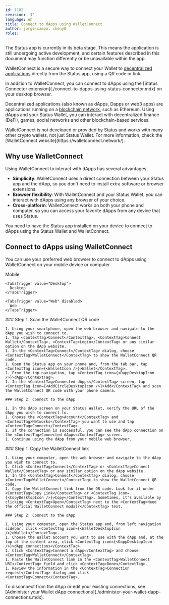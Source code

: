 ```yaml
---
id: 1182
revision: '1'
language: en
title: Connect to dApps using WalletConnect
author: jorge-campo, cheny0
roles:
---
```


<Admonition type="beta" status="Status app is currently in beta stage">
  The Status app is currently in its beta stage. This means the application is still undergoing active development, and certain features described in this document may function differently or be unavailable within the app.
</Admonition>

WalletConnect is a secure way to connect your Wallet to [decentralized applications](./about-decentralized-apps-in-status-wallet.mdx) directly from the Status app, using a QR code or link.

<Admonition type="tip">
  In addition to WalletConnect, you can connect to dApps using the [Status Connector extension](./connect-to-dapps-using-status-connector.mdx) on your desktop browser.
</Admonition>

Decentralized applications (also known as dApps, Dapps or web3 apps) are applications running on a [blockchain network](../getting-started/about-the-ethereum-blockchain.mdx), such as Ethereum. Using dApps and your Status Wallet, you can interact with decentralized finance (DeFi), games, social networks and other blockchain-based services.

<Admonition type="info">
  WalletConnect is not developed or provided by Status and works with many other crypto wallets, not just Status Wallet. For more information, check the [WalletConnect website](https://walletconnect.network/)<ExternalIcon />.
</Admonition>

## Why use WalletConnect

Using WalletConnect to interact with dApps has several advantages.

- **Simplicity**: WalletConnect uses a direct connection between your Status app and the dApp, so you don't need to install extra software or browser extensions.
- **Browser flexibility**: With WalletConnect and your Status Wallet, you can interact with dApps using any browser of your choice.
- **Cross-platform**: WalletConnect works on both your phone and computer, so you can access your favorite dApps from any device that uses Status.

<Admonition type="info">
  You need to have the Status app installed on your device to connect to dApps using the Status Wallet and WalletConnect.
</Admonition>

## Connect to dApps using WalletConnect

You can use your preferred web browser to connect to dApps using WalletConnect on your mobile device or computer.

<Tabs defaultValue="Mobile">
  <TabsList size={32}>
    <TabsTrigger value="Mobile">
      Mobile
    </TabsTrigger>

    <TabsTrigger value="Desktop">
      Desktop
    </TabsTrigger>

    <TabsTrigger value="Web" disabled>
      Web
    </TabsTrigger>
  </TabsList>

  <TabsContent value="Mobile">
    ### Step 1: Scan the WalletConnect QR code

    1. Using your smartphone, open the web browser and navigate to the dApp you wish to connect to.
    1. Tap <ContextTag>Connect</ContextTag>, <ContextTag>Connect Wallet</ContextTag>, <ContextTag>Login</ContextTag> or any similar option on the dApp website.
    1. In the <ContextTag>Connect</ContextTag> dialog, choose <ContextTag>WalletConnect</ContextTag> to show the WalletConnect QR code.
    1. Open the Status app on your phone and, from the tab bar, tap <ContextTag icon={<WalletIcon />}>Wallet</ContextTag>.
    1. From the top navigation, tap <ContextTag icon={<DappDesktopIcon />}>dApp</ContextTag>.
    1. In the <ContextTag>Connected dApps</ContextTag> screen, tap <ContextTag icon={<AddCircleDesktopIcon />}>Add</ContextTag> and scan the WalletConnect QR code with your phone camera.

    ### Step 2: Connect to the dApp

    1. In the dApp screen on your Status Wallet, verify the URL of the dApp you wish to connect to.
    1. Choose the <ContextTag>Account</ContextTag> and <ContextTag>Networks</ContextTag> you want to use and tap <ContextTag>Connect</ContextTag>.
    1. If the connection is successful, you can see the dApp connection on the <ContextTag>Connected dApps</ContextTag> screen.
    1. Continue using the dApp from your mobile web browser.
  </TabsContent>

  <TabsContent value="Desktop">
    ### Step 1: Copy the WalletConnect link

    1. Using your computer, open the web browser and navigate to the dApp you wish to connect to.
    1. Click <ContextTag>Connect</ContextTag> or <ContextTag>Connect Wallet</ContextTag> or any similar option on the dApp website.
    1. In the <ContextTag>Connect</ContextTag> dialog, choose <ContextTag>WalletConnect</ContextTag> to show the WalletConnect QR code.
    1. Copy the WalletConnect link from the QR code. Look for it under <ContextTag>Copy Link</ContextTag> or <ContextTag icon={<CopyDesktopIcon />}>Copy</ContextTag>. Sometimes, it's available by clicking <ContextTag>Open</ContextTag> next to the <ContextTag>Need the official WalletConnect modal?</ContextTag> text.

    ### Step 2: Connect to the dApp

    1. Using your computer, open the Status app and, from left navigation sidebar, click <ContextTag icon={<WalletDesktopIcon />}>Wallet</ContextTag>.
    1. Choose the Wallet account you want to use with the dApp and, at the top of the content area, click <ContextTag icon={<DappDesktopIcon />}>dApp connections</ContextTag>.
    1. Click <ContextTag>Connect a dApp</ContextTag> and choose <ContextTag>WalletConnect</ContextTag>.
    1. Paste the WalletConnect link in the <ContextTag>WalletConnect URI</ContextTag> field and click <ContextTag>Done</ContextTag>.
    1. Review the information in the <ContextTag>Connection request</ContextTag> dialog and click <ContextTag>Connect</ContextTag>.
  </TabsContent>
</Tabs>

<Admonition type="tip">
  To disconnect from the dApp or edit your existing connections, see [Administer your Wallet dApp connections](./administer-your-wallet-dapp-connections.mdx).
</Admonition>

